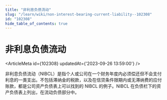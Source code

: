 ```yaml
---
title: "非利息负债流动"
slug: "/learn/wiki/non-interest-bearing-current-liability--102308"
id: "102308"
hide_table_of_contents: true
---
```



# 非利息负债流动

<ArticleMeta id={102308} updatedAt={'2023-09-26 13:59:00'} />
<div className='border-solid border-b border-t-0 my-4 border-[var(--ifm-color-gray-300)]' />

非利息负债流动（NIBCL）是指个人或公司在一个财务年度内必须偿还但不会支付利息的一类支出。不包括滞纳金的税款，以及在信贷条件限期内或无滞纳费的应付账款，都是公司资产负债表上可以找到的 NIBCL 的例子。NIBCL 在负债栏下的资产负债表上列出，在流动负债部分中。
